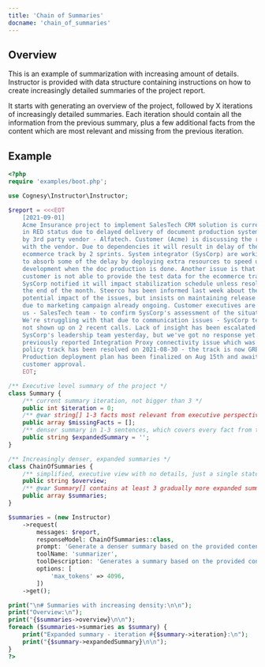 ```yaml
---
title: 'Chain of Summaries'
docname: 'chain_of_summaries'
---
```


## Overview

This is an example of summarization with increasing amount of details.
Instructor is provided with data structure containing instructions on how to
create increasingly detailed summaries of the project report.

It starts with generating an overview of the project, followed by X iterations
of increasingly detailed summaries. Each iteration should contain all the
information from the previous summary, plus a few additional facts from the
content which are most relevant and missing from the previous iteration.

## Example

```php
<?php
require 'examples/boot.php';

use Cognesy\Instructor\Instructor;

$report = <<<EOT
    [2021-09-01]
    Acme Insurance project to implement SalesTech CRM solution is currently
    in RED status due to delayed delivery of document production system, led
    by 3rd party vendor - Alfatech. Customer (Acme) is discussing the resolution
    with the vendor. Due to dependencies it will result in delay of the
    ecommerce track by 2 sprints. System integrator (SysCorp) are working
    to absorb some of the delay by deploying extra resources to speed up
    development when the doc production is done. Another issue is that the
    customer is not able to provide the test data for the ecommerce track.
    SysCorp notified it will impact stabilization schedule unless resolved by
    the end of the month. Steerco has been informed last week about the
    potential impact of the issues, but insists on maintaining release schedule
    due to marketing campaign already ongoing. Customer executives are asking
    us - SalesTech team - to confirm SysCorp's assessment of the situation.
    We're struggling with that due to communication issues - SysCorp team has
    not shown up on 2 recent calls. Lack of insight has been escalated to
    SysCorp's leadership team yesterday, but we've got no response yet. The
    previously reported Integration Proxy connectivity issue which was blocking
    policy track has been resolved on 2021-08-30 - the track is now GREEN.
    Production deployment plan has been finalized on Aug 15th and awaiting
    customer approval.
    EOT;

/** Executive level summary of the project */
class Summary {
    /** current summary iteration, not bigger than 3 */
    public int $iteration = 0;
    /** @var string[] 1-3 facts most relevant from executive perspective and missing from the summary (avoid technical details) */
    public array $missingFacts = [];
    /** denser summary in 1-3 sentences, which covers every fact from the previous summary plus the missing ones */
    public string $expandedSummary = '';
}

/** Increasingly denser, expanded summaries */
class ChainOfSummaries {
    /** simplified, executive view with no details, just a single statement of overall situation */
    public string $overview;
    /** @var Summary[] contains at least 3 gradually more expanded summaries of the content */
    public array $summaries;
}

$summaries = (new Instructor)
    ->request(
        messages: $report,
        responseModel: ChainOfSummaries::class,
        prompt: 'Generate a denser summary based on the provided content.',
        toolName: 'summarizer',
        toolDescription: 'Generates a summary based on the provided content.',
        options: [
            'max_tokens' => 4096,
        ])
    ->get();

print("\n# Summaries with increasing density:\n\n");
print("Overview:\n");
print("{$summaries->overview}\n\n");
foreach ($summaries->summaries as $summary) {
    print("Expanded summary - iteration #{$summary->iteration}:\n");
    print("{$summary->expandedSummary}\n\n");
}
?>
```
